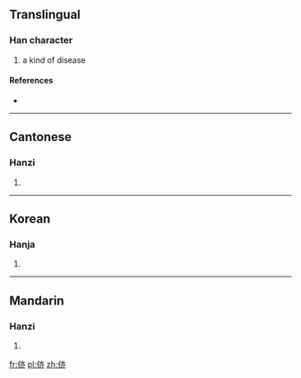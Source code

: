 ==Translingual==

===Han character===
{{Han char|rn=9|rad=人|as=06|sn=8|four=|canj=人卜中金 (OYLC)}}

# a kind of disease

====References====
* {{Han ref|kx=0100.200|hdz=10152.030|uh=344A|ud=13386}}

----

==Cantonese==

===Hanzi===
{{yue-hanzi|jyut=[[zik6]|y=jik6}}

# {{defn|lang=yue|sort=人06}}

----

==Korean==

===Hanja===
{{ko-hanja|hangeul=역|rv=yeok|mr=yŏk|y=yek}}

# {{defn|lang=ko|sort=人06}}

----

==Mandarin==

===Hanzi===
{{cmn-hanzi|pin=[[yì]] ([[yi4]])|wg=i<sup>4</sup>}}

# {{defn|lang=cmn|sort=人06}}

[[fr:㑊]]
[[pl:㑊]]
[[zh:㑊]]